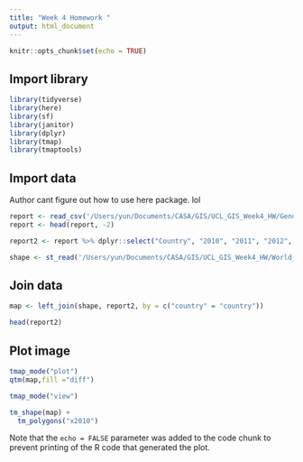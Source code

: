 ```yaml
---
title: "Week 4 Homework "
output: html_document
---
```


```r
knitr::opts_chunk$set(echo = TRUE)
```

## Import library

```r
library(tidyverse)
library(here)
library(sf)
library(janitor)
library(dplyr)
library(tmap)
library(tmaptools)
```

## Import data

Author cant figure out how to use here package. lol

```r
report <- read_csv('/Users/yun/Documents/CASA/GIS/UCL_GIS_Week4_HW/Gender Inequality Index (GII).csv' , skip = 5,na = "..")
report <- head(report, -2)

report2 <- report %>% dplyr::select("Country", "2010", "2011", "2012", "2013", "2014", "2015", "2016", "2017", "2018", "2019") %>% clean_names() %>% mutate(diff=x2019-x2010)

shape <- st_read('/Users/yun/Documents/CASA/GIS/UCL_GIS_Week4_HW/World_Countries_(Generalized)/World_Countries__Generalized_.shp') %>% clean_names()
```

## Join data

```r
map <- left_join(shape, report2, by = c("country" = "country"))

head(report2)
```

## Plot image

```r
tmap_mode("plot")
qtm(map,fill ="diff")
```

```r
tmap_mode("view")

tm_shape(map) + 
  tm_polygons("x2010")
```


Note that the `echo = FALSE` parameter was added to the code chunk to prevent printing of the R code that generated the plot.
